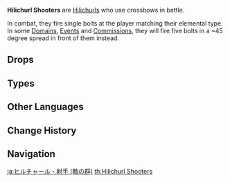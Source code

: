 {{Terminology Infobox
|image        = <gallery>
Enemy Hilichurl Shooter.png|Shooter
Enemy Cryo Hilichurl Shooter.png|Cryo
Enemy Electro Hilichurl Shooter.png|Electro
Enemy Pyro Hilichurl Shooter.png|Pyro
</gallery>
|type         = Enemy Groups
|type2        = Hilichurls
}}
'''Hilichurl Shooters''' are [[Hilichurls]] who use crossbows in battle.

In combat, they fire single bolts at the player matching their elemental type. In some [[Domains]], [[Events]] and [[Commissions]], they will fire five bolts in a ~45 degree spread in front of them instead.

==Drops==
{{Drops Table|type=Hilichurl Shooters}}

==Types==
{{Enemies by Category List|Hilichurl Shooters}}

==Other Languages==
{{Other Languages
|en      = Hilichurl Shooter
|zhs     = 丘丘射手
|zhs_rm  = Qiūqiū Shèshǒu
|zht     = 丘丘射手
|zht_rm  = Qiūqiū Shèshǒu
|zh_tl   = Hill-Hill Shooter
|ja      = ヒルチャール·射手
|ja_rm   = Hiruchaaru - Ite{{Assumed}}
|ja_tl   = Hilichurl - Shooter
|ko      = 츄츄 궁수
|ko_rm   = Chyuchyu Gungsu
|ko_tl   = Hilichurl Archer
|es      = Hilichurl Ballestero
|es_tl   = Hilichurl Arbalist
|fr      = Tireur Brutocollinus
|fr_tl   = Hilichurl Shooter
|ru      = Хиличурл-стрелок
|ru_tl   = Hilichurl Shooter
|th      = Hilichurl Shooter
|vi      = Xạ thủ Hilichurl
|vi_tl   = 
|de      = Hilichurl-Schütze
|de_tl   = Hilichurl Shooter
|id      = Hilichurl Shooter
|pt      = Hilichurl Arqueiro
|pt_tl   = 
|tr      = 
|tr_tl   = 
|it      = 
|it_tl   = 
}}

==Change History==
{{Change History|1.0}}

==Navigation==
{{Enemy Navbox|common}}

[[ja:ヒルチャール・射手 (敵の群)]]
[[th:Hilichurl Shooters]]